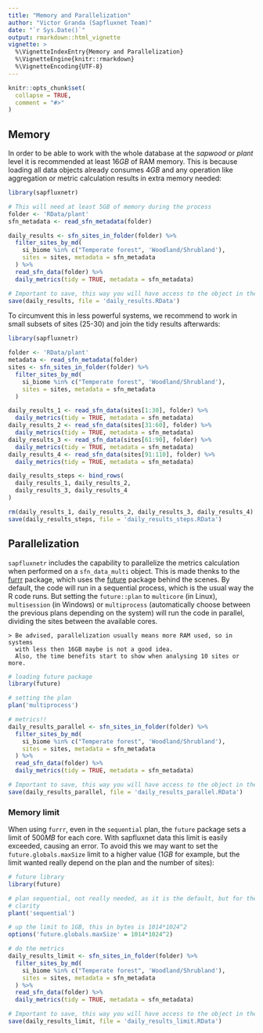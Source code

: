 ```yaml
---
title: "Memory and Parallelization"
author: "Victor Granda (Sapfluxnet Team)"
date: "`r Sys.Date()`"
output: rmarkdown::html_vignette
vignette: >
  %\VignetteIndexEntry{Memory and Parallelization}
  %\VignetteEngine{knitr::rmarkdown}
  %\VignetteEncoding{UTF-8}
---
```


```r
knitr::opts_chunk$set(
  collapse = TRUE,
  comment = "#>"
)
```

## Memory

In order to be able to work with the whole database at the *sapwood* or *plant*
level it is recommended at least $16GB$ of RAM memory. This is because loading
all data objects already consumes $4GB$ and any operation like aggregation or
metric calculation results in extra memory needed:

```r
library(sapfluxnetr)

# This will need at least 5GB of memory during the process
folder <- 'RData/plant'
sfn_metadata <- read_sfn_metadata(folder)

daily_results <- sfn_sites_in_folder(folder) %>%
  filter_sites_by_md(
    si_biome %in% c("Temperate forest", 'Woodland/Shrubland'),
    sites = sites, metadata = sfn_metadata
  ) %>%
  read_sfn_data(folder) %>%
  daily_metrics(tidy = TRUE, metadata = sfn_metadata)

# Important to save, this way you will have access to the object in the future
save(daily_results, file = 'daily_results.RData')
```

To circumvent this in less powerful systems, we recommend to work in small
subsets of sites (25-30) and join the tidy results afterwards:

```r
library(sapfluxnetr)

folder <- 'RData/plant'
metadata <- read_sfn_metadata(folder)
sites <- sfn_sites_in_folder(folder) %>%
  filter_sites_by_md(
    si_biome %in% c("Temperate forest", 'Woodland/Shrubland'),
    sites = sites, metadata = sfn_metadata
  )

daily_results_1 <- read_sfn_data(sites[1:30], folder) %>%
  daily_metrics(tidy = TRUE, metadata = sfn_metadata)
daily_results_2 <- read_sfn_data(sites[31:60], folder) %>%
  daily_metrics(tidy = TRUE, metadata = sfn_metadata)
daily_results_3 <- read_sfn_data(sites[61:90], folder) %>%
  daily_metrics(tidy = TRUE, metadata = sfn_metadata)
daily_results_4 <- read_sfn_data(sites[91:110], folder) %>%
  daily_metrics(tidy = TRUE, metadata = sfn_metadata)

daily_results_steps <- bind_rows(
  daily_results_1, daily_results_2,
  daily_results_3, daily_results_4
)

rm(daily_results_1, daily_results_2, daily_results_3, daily_results_4)
save(daily_results_steps, file = 'daily_results_steps.RData')
```

## Parallelization

`sapfluxnetr` includes the capability to parallelize the metrics calculation
when performed on a `sfn_data_multi` object. This is made thenks to the
[furrr](https://github.com/futureverse/furrr) package, which uses the
[future](https://github.com/futureverse/future) package behind the scenes.
By default, the code will run in a sequential process, which is the usual way
the R code runs. But setting the `future::plan` to `multicore` (in Linux),
`multisession` (in Windows) or `multiprocess` (automatically choose between the
previous plans depending on the system) will run the code in parallel, dividing
the sites between the available cores.

    > Be advised, parallelization usually means more RAM used, so in systems
      with less then 16GB maybe is not a good idea.
      Also, the time benefits start to show when analysing 10 sites or more.

```r
# loading future package
library(future)

# setting the plan
plan('multiprocess')

# metrics!!
daily_results_parallel <- sfn_sites_in_folder(folder) %>%
  filter_sites_by_md(
    si_biome %in% c("Temperate forest", 'Woodland/Shrubland'),
    sites = sites, metadata = sfn_metadata
  ) %>%
  read_sfn_data(folder) %>%
  daily_metrics(tidy = TRUE, metadata = sfn_metadata)

# Important to save, this way you will have access to the object in the future
save(daily_results_parallel, file = 'daily_results_parallel.RData')
```


### Memory limit

When using `furrr`, even in the `sequential` plan, the `future` package sets
a limit of $500MB$ for each core. With sapfluxnet data this limit is easily
exceeded, causing an error. To avoid this we may want to set the
`future.globals.maxSize` limit to a higher value ($1GB$ for example, but the
limit wanted really depend on the plan and the number of sites):

```r
# future library
library(future)

# plan sequential, not really needed, as it is the default, but for the sake of
# clarity
plant('sequential')

# up the limit to 1GB, this in bytes is 1014*1024^2 
options('future.globals.maxSize' = 1014*1024^2)

# do the metrics
daily_results_limit <- sfn_sites_in_folder(folder) %>%
  filter_sites_by_md(
    si_biome %in% c("Temperate forest", 'Woodland/Shrubland'),
    sites = sites, metadata = sfn_metadata
  ) %>%
  read_sfn_data(folder) %>%
  daily_metrics(tidy = TRUE, metadata = sfn_metadata)

# Important to save, this way you will have access to the object in the future
save(daily_results_limit, file = 'daily_results_limit.RData')
```


